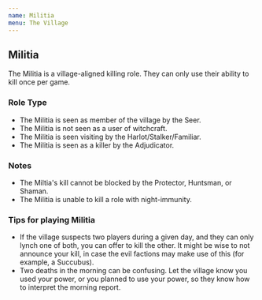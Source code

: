```yaml
---
name: Militia
menu: The Village
---
```


## Militia

The Militia is a village-aligned killing role. They can only use their
ability to kill once per game.

### Role Type

  - The Militia is seen as member of the village by the Seer.
  - The Militia is not seen as a user of witchcraft.
  - The Militia is seen visiting by the Harlot/Stalker/Familiar.
  - The Militia is seen as a killer by the Adjudicator.

### Notes

  - The Miltia's kill cannot be blocked by the Protector, Huntsman, or
    Shaman.
  - The Militia is unable to kill a role with night-immunity.

### Tips for playing Militia

  - If the village suspects two players during a given day, and they can
    only lynch one of both, you can offer to kill the other. It might be
    wise to not announce your kill, in case the evil factions may make
    use of this (for example, a Succubus).
  - Two deaths in the morning can be confusing. Let the village know you
    used your power, or you planned to use your power, so they know how
    to interpret the morning report.
